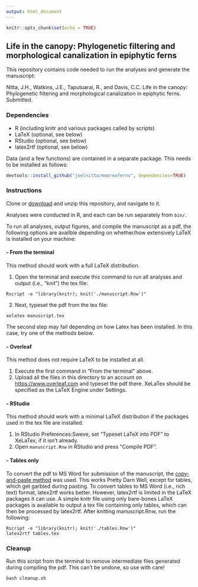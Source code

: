 ```yaml
---
output: html_document
---
```


```r
knitr::opts_chunk$set(echo = TRUE)
```

## Life in the canopy: Phylogenetic filtering and morphological canalization in epiphytic ferns

This repository contains code needed to run the analyses and generate the manuscript:

Nitta, J.H., Watkins, J.E., Taputuarai, R., and Davis, C.C. Life in the canopy: Phylogenetic filtering and morphological canalization in epiphytic ferns. Submitted.

### Dependencies
- R (including knitr and various packages called by scripts)  
- LaTeX (optional, see below)  
- RStudio (optional, see below)
- latex2rtf (optional, see below)

Data (and a few functions) are contained in a separate package. This needs to be installed as follows:

```r
devtools::install_github("joelnitta/mooreaferns", dependencies=TRUE)
```

### Instructions
Clone or [download](https://github.com/joelnitta/canopylife/archive/master.zip) and unzip this repository, and navigate to it.

Analyses were conducted in R, and each can be run separately from `bin/`.

To run all analyses, output figures, and compile the manuscript as a pdf, the following options are availble depending on whether/how extensively LaTeX is installed on your machine:

#### - From the terminal
This method should work with a full LaTeX distribution.

1. Open the terminal and execute this command to run all analyses and output (i.e., "knit") the tex file:

```
Rscript -e "library(knitr); knit('./manuscript.Rnw')"
```

2. Next, typeset the pdf from the tex file:

```
xelatex manuscript.tex
```

The second step may fail depending on how Latex has been installed. In this case, try one of the methods below.

#### - Overleaf
This method does not require LaTeX to be installed at all.

1. Execute the first command in "From the terminal" above.
2. Upload all the files in this directory to an account on <https://www.overleaf.com> and typeset the pdf there. XeLaTex should be specified as the LaTeX Engine under Settings.

#### - RStudio
This method should work with a minimal LaTeX distribution if the packages used in the tex file are installed.

1. In RStudio Preferences:Sweve, set "Typeset LaTeX into PDF" to XeLaTex, if it isn't already.
2. Open `manuscript.Rnw` in RStudio and press "Compile PDF".

#### - Tables only
To convert the pdf to MS Word for submission of the manuscript, the [copy-and-paste method](https://joelnitta.com/blog/getting-latex-into-word) was used. This works Pretty Darn Well, except for tables, which get garbled during pasting. To convert tables to MS Word (i.e., rich text) format, latex2rtf works better. However, latex2rtf is limited in the LaTeX packages it can use. A simple knitr file using only bare-bones LaTeX packages is available to output a tex file containing only tables, which can then be processed by latex2rtf. After knitting manuscript.Rnw, run the following:

```
Rscript -e "library(knitr); knit('./tables.Rnw')"
latex2rtf tables.tex
```
### Cleanup
Run this script from the terminal to remove intermediate files generated during compiling the pdf. This can't be undone, so use with care!

```
bash cleanup.sh
```


